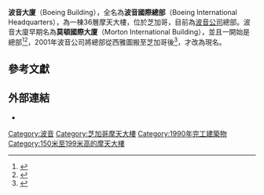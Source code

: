 {{expand|time=2015-01-14T09:12:48+00:00}}
{{Infobox building
|name               = 波音國際總部<br />Boeing International Headquarters
|image              = 2004-09-14 1680x3000 chicago boeing building.jpg
|image_size         = 200px
|location           = {{USA}}[[芝加哥|芝加哥]]<br>北河岸廣場100號
|iso_region         = 
|status             = 
|start_date         = 1988年
|completion_date    = 1990年
|opening            = 
|building_type      = 
|antenna_spire      = 
|client             = 
|roof               = {{convert|171|m|abbr=off}}
|top_floor          = 
|floor_count        = 36層
|floor_area         = {{convert|71600|m2|abbr=off}}
|cost               = $170,000,000
|architect          = {{le|Perkins and Will}}
|main_contractor    = 
|developer          = 
|owner              = [[波音公司|波音公司]]
|references         = <ref name="chicagoarchitecture.info">{{cite web |language=en 
 |url=http://www.chicagoarchitecture.info/Building/1051/The_Boeing_Corporate_Headquarters.php |title=The Boeing Corporate Headquarters |publisher = Chicago Architecture Info |accessdate=2009-11-26 |archive-date=2010-02-17 |archive-url = https://web.archive.org/web/20100217093514/http://www.chicagoarchitecture.info/Building/1051/The_Boeing_Corporate_Headquarters.php |dead-url=no }}</ref><ref>{{emporis|117102}}{{Cite web |url=https://www.emporis.com/buildings/117102/boeing-world-headquarters-chicago-il-usa |title=存档副本 |access-date=2020-11-20 |archive-date=2016-04-22 |archive-url=https://web.archive.org/web/20160422113711/https://www.emporis.com/buildings/117102/boeing-world-headquarters-chicago-il-usa |dead-url=unfit }}{{en}}</ref>
}}

'''波音大廈'''（Boeing Building），全名為'''波音國際總部'''（Boeing International Headquarters），為一棟36層摩天大樓，位於芝加哥{{link-en|近西區 (芝加哥)|Near West Side, Chicago|近西區}}，目前為[[波音公司|波音公司]]總部。波音大廈早期名為'''莫頓國際大廈'''（Morton International Building），並且一開始是{{link-en|莫頓鹽業公司|Morton Salt}}總部<ref>{{cite news |language=en |last= Corfman |first=Thomas A. |date=2001-05-11 |title=Headquarters deal hit some turbulence |url=https://www.chicagotribune.com/news/ct-xpm-2001-05-11-0105110169-story.html |work=[[芝加哥論壇報|Chicago Tribune]] |accessdate=2019-12-22 |archive-date=2019-12-22 |archive-url = https://web.archive.org/web/20191222225951/https://www.chicagotribune.com/news/ct-xpm-2001-05-11-0105110169-story.html |dead-url=no }}</ref><ref>{{cite web |language=en |url=http://www.accessmylibrary.com/article-1G1-120869645/boeing-first-day-new.html |title=Boeing's First Day in New Era Goes Largely Unnoticed in Seattle, Chicago |publisher=[[西雅圖時報|西雅圖時報]] |date=2001-09-05 |accessdate=2009-12-23 |archive-date=2012-10-21 |archive-url=https://web.archive.org/web/20121021103924/http://www.accessmylibrary.com/article-1G1-120869645/boeing-first-day-new.html |dead-url=no }}</ref>，2001年波音公司將總部從西雅圖搬至芝加哥後<ref>{{cite news |language=en |last= Merrion |first=Paul |date=2001-05-10 |title=It's official: Boeing picks Windy City |url=http://www.chicagobusiness.com/article/20010510/NEWS05/20002313/its-official-boeing-picks-windy-city |work={{le|Crain's Chicago Business}} |accessdate=2014-08-31 |archive-date=2020-04-27 |archive-url = https://web.archive.org/web/20200427024123if_/https://www.chicagobusiness.com/article/20010510/NEWS05/20002313/it-s-official-boeing-picks-windy-city |dead-url=no }}</ref>，才改為現名。

==參考文獻==
{{Reflist}}

==外部連結==
* {{cite web | language = en | url = http://www.boeing.com | title = Boeing official website |publisher = Boeing |date= |accessdate= |archive-date=2020-11-19 |archive-url=https://web.archive.org/web/20201119131728/http://www.boeing.com/ |dead-url=no }}

{{波音}}
{{Authority control}}
[[Category:波音|Category:波音]]
[[Category:芝加哥摩天大樓|Category:芝加哥摩天大樓]]
[[Category:1990年完工建築物|Category:1990年完工建築物]]
[[Category:150米至199米高的摩天大樓|Category:150米至199米高的摩天大樓]]